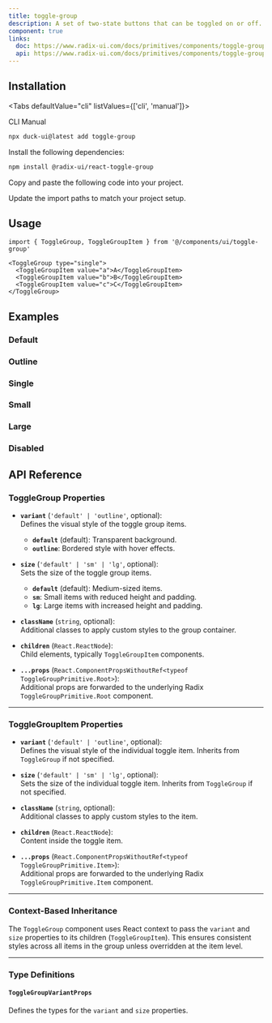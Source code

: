 ```yaml
---
title: toggle-group
description: A set of two-state buttons that can be toggled on or off.
component: true
links:
  doc: https://www.radix-ui.com/docs/primitives/components/toggle-group
  api: https://www.radix-ui.com/docs/primitives/components/toggle-group#api-reference
---
```


<ComponentPreview
  name="toggle-group-1"
  description="A toggle group with three items."
/>

## Installation

<Tabs defaultValue="cli" listValues={['cli', 'manual']}>

<TabsList>
  <TabsTrigger value="cli">CLI</TabsTrigger>
  <TabsTrigger value="manual">Manual</TabsTrigger>
</TabsList>
<TabsContent value="cli">

```bash
npx duck-ui@latest add toggle-group
```

</TabsContent>

<TabsContent value="manual">

<Steps>

<Step>Install the following dependencies:</Step>

```bash
npm install @radix-ui/react-toggle-group
```

<Step>Copy and paste the following code into your project.</Step>

<ComponentSource name="toggle-group" />

<Step>Update the import paths to match your project setup.</Step>

</Steps>

</TabsContent>

</Tabs>

## Usage

```tsx
import { ToggleGroup, ToggleGroupItem } from '@/components/ui/toggle-group'
```

```tsx
<ToggleGroup type="single">
  <ToggleGroupItem value="a">A</ToggleGroupItem>
  <ToggleGroupItem value="b">B</ToggleGroupItem>
  <ToggleGroupItem value="c">C</ToggleGroupItem>
</ToggleGroup>
```

## Examples

### Default

<ComponentPreview
  name="toggle-group-2"
  description="A toggle group with three items."
/>

### Outline

<ComponentPreview
  name="toggle-group-3"
  description="A toggle group using the outline variant."
/>

### Single

<ComponentPreview
  name="toggle-group-4"
  description="A toggle group with single selection."
/>

### Small

<ComponentPreview
  name="toggle-group-5"
  description="A toggle group using the small size."
/>

### Large

<ComponentPreview
  name="toggle-group-6"
  description="A toggle group using the large size."
/>

### Disabled

<ComponentPreview
  name="toggle-group-7"
  description="A disabled toggle group."
/>

## API Reference

### **ToggleGroup Properties**

- **`variant`** (`'default' | 'outline'`, optional):  
  Defines the visual style of the toggle group items.

  - **`default`** (default): Transparent background.
  - **`outline`**: Bordered style with hover effects.

- **`size`** (`'default' | 'sm' | 'lg'`, optional):  
  Sets the size of the toggle group items.

  - **`default`** (default): Medium-sized items.
  - **`sm`**: Small items with reduced height and padding.
  - **`lg`**: Large items with increased height and padding.

- **`className`** (`string`, optional):  
  Additional classes to apply custom styles to the group container.

- **`children`** (`React.ReactNode`):  
  Child elements, typically `ToggleGroupItem` components.

- **`...props`** (`React.ComponentPropsWithoutRef<typeof ToggleGroupPrimitive.Root>`):  
  Additional props are forwarded to the underlying Radix `ToggleGroupPrimitive.Root` component.

---

### **ToggleGroupItem Properties**

- **`variant`** (`'default' | 'outline'`, optional):  
  Defines the visual style of the individual toggle item. Inherits from `ToggleGroup` if not specified.

- **`size`** (`'default' | 'sm' | 'lg'`, optional):  
  Sets the size of the individual toggle item. Inherits from `ToggleGroup` if not specified.

- **`className`** (`string`, optional):  
  Additional classes to apply custom styles to the item.

- **`children`** (`React.ReactNode`):  
  Content inside the toggle item.

- **`...props`** (`React.ComponentPropsWithoutRef<typeof ToggleGroupPrimitive.Item>`):  
  Additional props are forwarded to the underlying Radix `ToggleGroupPrimitive.Item` component.

---

### **Context-Based Inheritance**

The `ToggleGroup` component uses React context to pass the `variant` and `size` properties to its children (`ToggleGroupItem`). This ensures consistent styles across all items in the group unless overridden at the item level.

---

### **Type Definitions**

#### `ToggleGroupVariantProps`

Defines the types for the `variant` and `size` properties.
